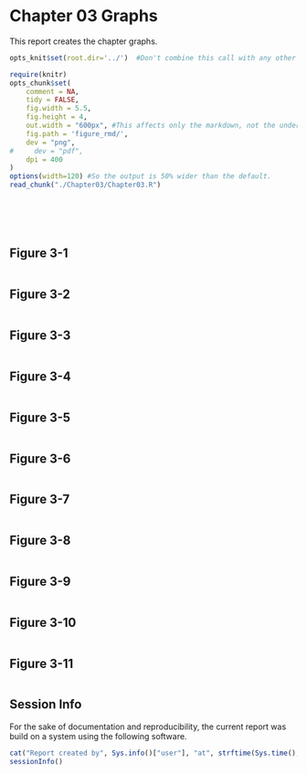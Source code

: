 Chapter 03 Graphs
=================================================
This report creates the chapter graphs.

<!--  Set the working directory to the repository's base directory; this assumes the report is nested inside of only one directory.-->
```r
opts_knit$set(root.dir='../')  #Don't combine this call with any other chunk -espeically one that uses file paths.
```

<!-- Set the report-wide options, and point to the external code file. -->
```r
require(knitr)
opts_chunk$set(
    comment = NA, 
    tidy = FALSE,
    fig.width = 5.5, 
    fig.height = 4, 
    out.width = "600px", #This affects only the markdown, not the underlying png file.  The height will be scaled appropriately.
    fig.path = 'figure_rmd/',     
    dev = "png",
#     dev = "pdf",
    dpi = 400
)
options(width=120) #So the output is 50% wider than the default.
read_chunk("./Chapter03/Chapter03.R") 
```
<!-- Load the packages.  Suppress the output when loading packages. --> 
```r
```

<!-- Load any Global functions and variables declared in the R file.  Suppress the output. --> 
```r
```

<!-- Declare any global functions specific to a Rmd output.  Suppress the output. --> 
```r
```

<!-- Load the datasets.   -->
```r
```

<!-- Tweak the datasets.   -->
```r
```

## Figure 3-1
```r
```

## Figure 3-2
```r
```

## Figure 3-3
```r
```

## Figure 3-4
```r
```

## Figure 3-5
```r
```

## Figure 3-6
```r
```

## Figure 3-7
```r
```

## Figure 3-8
```r
```

## Figure 3-9
```r
```

## Figure 3-10
```r
```

## Figure 3-11
```r
```

## Session Info
For the sake of documentation and reproducibility, the current report was build on a system using the following software.

```r
cat("Report created by", Sys.info()["user"], "at", strftime(Sys.time(), "%F, %T %z"))
sessionInfo()
```
